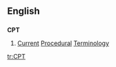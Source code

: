 ==English==

==={{initialism}}===
{{wikipedia|Current Procedural Terminology}}
'''CPT'''

# {{medicine}} [[current|Current]] [[procedure|Procedural]] [[terminology|Terminology]]

[[tr:CPT]]